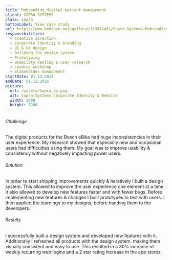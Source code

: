 ```yaml
---
title: Rebranding digital patient management
client: COPRA SYSTEMS
class: copra
buttonLabel: View case study
url: https://www.behance.net/gallery/133542401/Copra-Systems-Rebranding-digital-patient-management
responsibilities:
  - Creative direction
  - Corporate identity & branding
  - UI & UX design
  - Building the design system
  - Prototyping
  - Usability testing & user research
  - Leading workshop
  - Stakeholder management
startDate: 01.12.2014
endDate: 01.12.2016
picture:
  url: /assets/Copra_2x.png
  alt: Copra Systems Corporate Identity & Website
  width: 1600
  height: 1280
---
```

###### Challenge
The digital products for the Bosch eBike had huge inconsistencies in their user experience. My research showed that especially new and occasional users had difficulties using them. My goal was to improve usability & consistency without negatively impacting power users.
###### Solution
In order to start shipping improvements quickly & iteratively I built a design system. This allowed to improve the user experience one element at a time. It also allowed to develop new features faster and with fewer bugs. Before implementing new features & changes I built prototypes to test with users. I then applied the learnings to my designs, before handing them to the developers.
###### Results
I successfully built a design system and developed new features with it. Additionally I refreshed all products with the design system, making them visually consistent and easy to use. This resulted in a 30% increase of weekly recurring web logins and a 2 star rating increase in the app stores.

